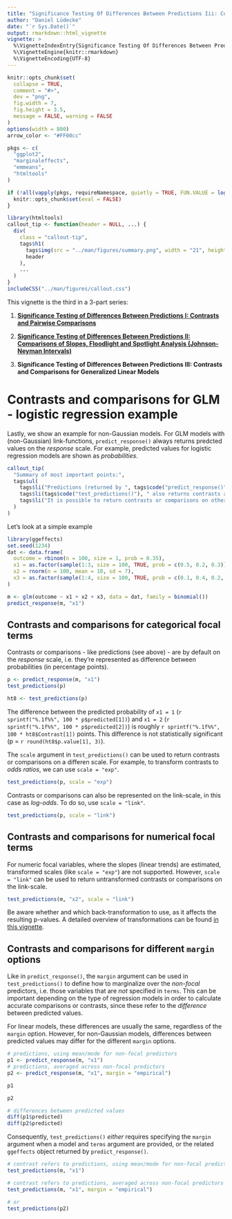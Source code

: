 ```yaml
---
title: "Significance Testing Of Differences Between Predictions Iii: Contrasts And Comparisons For Generalized Linear Models"
author: "Daniel Lüdecke"
date: "`r Sys.Date()`"
output: rmarkdown::html_vignette
vignette: >
  %\VignetteIndexEntry{Significance Testing Of Differences Between Predictions Iii: Contrasts And Comparisons For Generalized Linear Models}
  %\VignetteEngine{knitr::rmarkdown}
  %\VignetteEncoding{UTF-8}
---
```


```r
knitr::opts_chunk$set(
  collapse = TRUE,
  comment = "#>",
  dev = "png",
  fig.width = 7,
  fig.height = 3.5,
  message = FALSE, warning = FALSE
)
options(width = 800)
arrow_color <- "#FF00cc"

pkgs <- c(
  "ggplot2",
  "marginaleffects",
  "emmeans",
  "htmltools"
)

if (!all(vapply(pkgs, requireNamespace, quietly = TRUE, FUN.VALUE = logical(1L)))) {
  knitr::opts_chunk$set(eval = FALSE)
}
```

```r
library(htmltools)
callout_tip <- function(header = NULL, ...) {
  div(
    class = "callout-tip",
    tags$h1(
      tags$img(src = "../man/figures/summary.png", width = "21", height = "19", style = "vertical-align:middle"), # nolint
      header
    ),
    ...
  )
}
includeCSS("../man/figures/callout.css")
```

This vignette is the third in a 3-part series:

1. [**Significance Testing of Differences Between Predictions I: Contrasts and Pairwise Comparisons**](https://strengejacke.github.io/ggeffects/articles/introduction_comparisons_1.html)

2. [**Significance Testing of Differences Between Predictions II: Comparisons of Slopes, Floodlight and Spotlight Analysis (Johnson-Neyman Intervals)**](https://strengejacke.github.io/ggeffects/articles/introduction_comparisons_2.html)

3. **Significance Testing of Differences Between Predictions III: Contrasts and Comparisons for Generalized Linear Models**


# Contrasts and comparisons for GLM - logistic regression example

Lastly, we show an example for non-Gaussian models. For GLM models with (non-Gaussian) link-functions, `predict_response()` always returns predcted values on the *response* scale. For example, predicted values for logistic regression models are shown as *probabilities*.

```r
callout_tip(
  "Summary of most important points:",
  tags$ul(
    tags$li("Predictions (returned by ", tags$code("predict_response()"), ") are usually on the response scale. This is also true for other regression models than linear regression. E.g., predictions for logistic regression are presented as probailities, and for Poisson regression, the average count of event is returned."), # nolint
    tags$li(tags$code("test_predictions()"), " also returns contrasts and comparisons on the response scale by default. This is usually the most intuitive scale for people to understand. E.g., for a logistic regression model, contrasts are presented as difference between two probabilities (in percentage points)."), # nolint
    tags$li("It is possible to return contrasts or comparisons on other scales, too - but mostly, this is probably not necessary.") # nolint
  )
)
```

Let's look at a simple example

```r
library(ggeffects)
set.seed(1234)
dat <- data.frame(
  outcome = rbinom(n = 100, size = 1, prob = 0.35),
  x1 = as.factor(sample(1:3, size = 100, TRUE, prob = c(0.5, 0.2, 0.3))),
  x2 = rnorm(n = 100, mean = 10, sd = 7),
  x3 = as.factor(sample(1:4, size = 100, TRUE, prob = c(0.1, 0.4, 0.2, 0.3)))
)

m <- glm(outcome ~ x1 + x2 + x3, data = dat, family = binomial())
predict_response(m, "x1")
```

## Contrasts and comparisons for categorical focal terms

Contrasts or comparisons - like predictions (see above) - are by default on the *response* scale, i.e. they're represented as difference between probabilities (in percentage points).

```r
p <- predict_response(m, "x1")
test_predictions(p)
```

```r
ht8 <- test_predictions(p)
```

The difference between the predicted probability of `x1 = 1` (`r sprintf("%.1f%%", 100 * p$predicted[1])`) and `x1 = 2` (`r sprintf("%.1f%%", 100 * p$predicted[2])`) is roughly `r sprintf("%.1f%%", 100 * ht8$Contrast[1])` points. This difference is not statistically significant (p = `r round(ht8$p.value[1], 3)`).

The `scale` argument in `test_predictions()` can be used to return contrasts or comparisons on a differen scale. For example, to transform contrasts to _odds ratios_, we can use `scale = "exp"`.

```r
test_predictions(p, scale = "exp")
```

Contrasts or comparisons can also be represented on the link-scale, in this case as _log-odds_. To do so, use `scale = "link"`.

```r
test_predictions(p, scale = "link")
```

## Contrasts and comparisons for numerical focal terms

For numeric focal variables, where the slopes (linear trends) are estimated, transformed scales (like `scale = "exp"`) are not supported. However, `scale = "link"` can be used to return untransformed contrasts or comparisons on the link-scale.

```r
test_predictions(m, "x2", scale = "link")
```

Be aware whether and which back-transformation to use, as it affects the resulting p-values. A detailed overview of transformations can be found [in this vignette](https://marginaleffects.com/vignettes/comparisons.html).

## Contrasts and comparisons for different `margin` options

Like in `predict_response()`, the `margin` argument can be used in `test_predictions()` to define how to marginalize over the *non-focal* predictors, i.e. those variables that are *not* specified in `terms`. This can be important depending on the type of regression models in order to calculate accurate comparisons or contrasts, since these refer to the _difference_ between predicted values.

For linear models, these differences are usually the same, regardless of the `margin` option. However, for non-Gaussian models, differences between predicted values may differ for the different `margin` options.

```r
# predictions, using mean/mode for non-focal predictors
p1 <- predict_response(m, "x1")
# predictions, averaged across non-focal predictors
p2 <- predict_response(m, "x1", margin = "empirical")

p1

p2

# differences between predicted values
diff(p1$predicted)
diff(p2$predicted)
```

Consequently, `test_predictions()` *either* requires specifying the `margin` argument when a model and `terms` argument are provided, or the related `ggeffects` object returned by `predict_response()`.

```r
# contrast refers to predictions, using mean/mode for non-focal predictors
test_predictions(m, "x1")

# contrast refers to predictions, averaged across non-focal predictors
test_predictions(m, "x1", margin = "empirical")

# or
test_predictions(p2)
```
